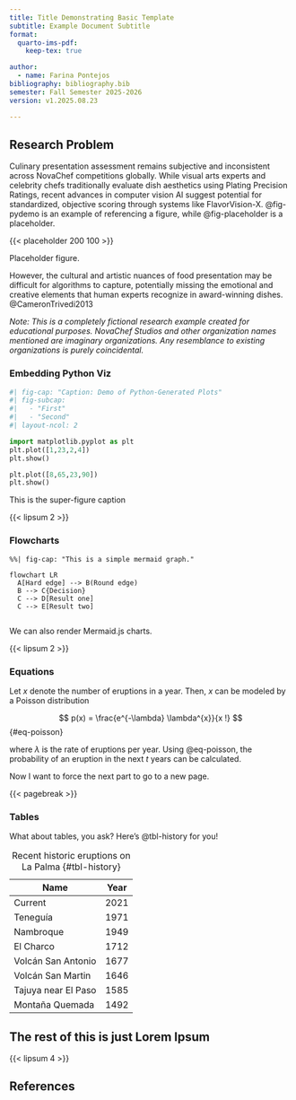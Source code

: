 ```yaml
---
title: Title Demonstrating Basic Template
subtitle: Example Document Subtitle
format:
  quarto-ims-pdf:
    keep-tex: true  

author:
  - name: Farina Pontejos
bibliography: bibliography.bib  
semester: Fall Semester 2025-2026
version: v1.2025.08.23

---
```


## Research Problem

Culinary presentation assessment remains subjective and inconsistent across NovaChef competitions globally. While visual arts experts and celebrity chefs traditionally evaluate dish aesthetics using Plating Precision Ratings, recent advances in computer vision AI suggest potential for standardized, objective scoring through systems like FlavorVision-X. @fig-pydemo is an example of referencing a figure, while @fig-placeholder is a placeholder.

::: {#fig-placeholder}
{{< placeholder 200 100 >}}

Placeholder figure.
:::

However, the cultural and artistic nuances of food presentation may be difficult for algorithms to capture, potentially missing the emotional and creative elements that human experts recognize in award-winning dishes. @CameronTrivedi2013


*Note: This is a completely fictional research example created for educational purposes. NovaChef Studios and other organization names mentioned are imaginary organizations. Any resemblance to existing organizations is purely coincidental.*

### Embedding Python Viz

::: {#fig-pydemo}

```python
#| fig-cap: "Caption: Demo of Python-Generated Plots"
#| fig-subcap: 
#|   - "First"
#|   - "Second"
#| layout-ncol: 2

import matplotlib.pyplot as plt
plt.plot([1,23,2,4])
plt.show()

plt.plot([8,65,23,90])
plt.show()
```

This is the super-figure caption

:::

{{< lipsum 2 >}}

### Flowcharts 

::: {#fig-merm}

```mermaid
%%| fig-cap: "This is a simple mermaid graph."

flowchart LR
  A[Hard edge] --> B(Round edge)
  B --> C{Decision}
  C --> D[Result one]
  C --> E[Result two]


```
We can also render Mermaid.js charts. 

:::

{{< lipsum 2 >}}

### Equations

Let $x$ denote the number of eruptions in a year. Then, $x$ can be modeled by a Poisson distribution

$$
p(x) = \frac{e^{-\lambda} \lambda^{x}}{x !}
$$ {#eq-poisson}

where $\lambda$ is the rate of eruptions per year. Using @eq-poisson, the probability of an eruption in the next $t$ years can be calculated.

Now I want to force the next part to go to a new page.

{{< pagebreak >}}

### Tables

What about tables, you ask? Here's @tbl-history for you!


| Name                 | Year   |
| -------------------- | ------ |
| Current              | 2021   |
| Teneguía             | 1971   |
| Nambroque            | 1949   |
| El Charco            | 1712   |
| Volcán San Antonio   | 1677   |
| Volcán San Martin    | 1646   |
| Tajuya near El Paso  | 1585   |
| Montaña Quemada      | 1492   |

: Recent historic eruptions on La Palma {#tbl-history}

## The rest of this is just Lorem Ipsum

{{< lipsum 4 >}}


## References

::: {#refs}
:::